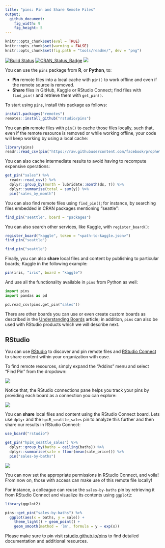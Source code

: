 ```yaml
---
title: "pins: Pin and Share Remote Files"
output:
  github_document:
    fig_width: 9
    fig_height: 5
---
```


```r
knitr::opts_chunk$set(eval = TRUE)
knitr::opts_chunk$set(warning = FALSE)
knitr::opts_chunk$set(fig.path = "tools/readme/", dev = "png")
```

[![Build Status](https://travis-ci.org/rstudio/pins.svg?branch=master)](https://travis-ci.org/rstudio/pins) [![CRAN_Status_Badge](https://www.r-pkg.org/badges/version/pins)](https://cran.r-project.org/package=pins) ![](https://img.shields.io/badge/lifecycle-experimental-red.svg)


You can use the `pins` package from **R**, or **Python**, to:

- **Pin** remote files into a local cache with `pin()` to work offline and even if the remote source is removed.
- **Share** files in GitHub, Kaggle or RStudio Connect; find files with `find_pin()` and retrieve them with `get_pin()`.

To start using `pins`, install this package as follows:

``` r
install.packages("remotes")
remotes::install_github("rstudio/pins")
```

You can **pin** remote files with `pin()` to cache those files locally, such that, even if the remote resource is removed or while working offline, your code will keep working by using a local cache:

```r
library(pins)
readr::read_csv(pin("https://raw.githubusercontent.com/facebook/prophet/master/examples/example_retail_sales.csv", "sales"))
```

You can also cache intermediate results to avoid having to recompute expensive operations:

```r
get_pin("sales") %>%
  readr::read_csv() %>%
  dplyr::group_by(month = lubridate::month(ds, T)) %>%
  dplyr::summarise(total = sum(y)) %>%
  pin("sales_by_month")
```

You can also find remote files using `find_pin()`; for instance, by searching files embedded in CRAN packages mentioning "seattle":

```r
find_pin("seattle", board = "packages")
```

You can also search other services, like Kaggle, with `register_board()`:

```r
register_board("kaggle", token = "<path-to-kaggle.json>")
find_pin("seattle")
```
```r
find_pin("seattle")
```

Finally, you can also **share** local files and content by publishing to particular boards; Kaggle in the following example:

``` r
pin(iris, "iris", board = "kaggle")
```

And use all the functionality available in `pins` from Python as well:

```python
import pins
import pandas as pd

pd.read_csv(pins.get_pin("sales"))
```

There are other boards you can use or even create custom boards as described in the [Understanding Boards](https://rstudio.github.io/pins/articles/boards.html) article; in addition, `pins` can also be used with RStudio products which we will describe next.

## RStudio

You can use [RStudio](https://www.rstudio.com/products/rstudio/) to discover and pin remote files and [RStudio Connect](https://www.rstudio.com/products/connect/) to share content within your organization with ease.

To find remote resources, simply expand the "Addins" menu and select "Find Pin" from the dropdown:

![](tools/readme/rstudio-discover-pins.png)

Notice that, the RStudio connections pane helps you track your pins by providing each board as a connection you can explore:

![](tools/readme/rstudio-explore-pins.png)

You can **share** local files and content using the RStudio Connect board. Lets use `dplyr` and the `hpiR_seattle_sales` pin to analyze this further and then share our results in RStudio Connect:

```r
use_board("rstudio")
```

```r
get_pin("hpiR_seattle_sales") %>%
  dplyr::group_by(baths = ceiling(baths)) %>%
  dplyr::summarise(sale = floor(mean(sale_price))) %>%
  pin("sales-by-baths")
```

![](tools/readme/rstudio-share-pins.png)

You can now set the appropriate permissions in RStudio Connect, and voila! From now on, those with access can make use of this remote file locally!

For instance, a colleague can reuse the `sales-by-baths` pin by retrieving it from RStudio Connect and visualize its contents using `ggplot2`:

```r
library(ggplot2)

pins::get_pin("sales-by-baths") %>%
  ggplot(aes(x = baths, y = sale)) +
    theme_light() + geom_point() +
    geom_smooth(method = 'lm', formula = y ~ exp(x))
```

Please make sure to ~~pin~~ visit [rstudio.github.io/pins](https://rstudio.github.io/pins/) to find detailed documentation and additional resources.
